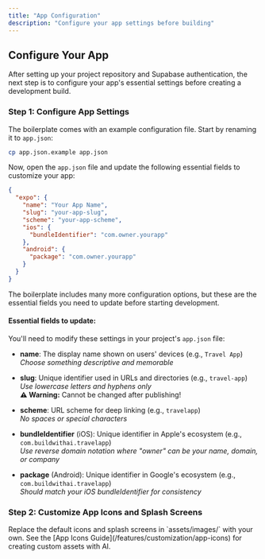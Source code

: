 ```yaml
---
title: "App Configuration"
description: "Configure your app settings before building"
---
```



## Configure Your App

After setting up your project repository and Supabase authentication, the next step is to configure your app's essential settings before creating a development build.

### Step 1: Configure App Settings

The boilerplate comes with an example configuration file. Start by renaming it to `app.json`:

```bash
cp app.json.example app.json
```

Now, open the `app.json` file and update the following essential fields to customize your app:

```json
{
  "expo": {
    "name": "Your App Name",
    "slug": "your-app-slug",
    "scheme": "your-app-scheme",
    "ios": {
      "bundleIdentifier": "com.owner.yourapp"
    },
    "android": {
      "package": "com.owner.yourapp"
    }
  }
}
```

<Tip>
  The boilerplate includes many more configuration options, but these are the essential fields you need to update before starting development.
</Tip>

#### Essential fields to update:

You'll need to modify these settings in your project's `app.json` file:

- **name**: The display name shown on users' devices (e.g., `Travel App`)  
  *Choose something descriptive and memorable*

- **slug**: Unique identifier used in URLs and directories (e.g., `travel-app`)  
  *Use lowercase letters and hyphens only*  
  **⚠️ Warning:** Cannot be changed after publishing!

- **scheme**: URL scheme for deep linking (e.g., `travelapp`)  
  *No spaces or special characters*

- **bundleIdentifier** (iOS): Unique identifier in Apple's ecosystem (e.g., `com.buildwithai.travelapp`)  
  *Use reverse domain notation where "owner" can be your name, domain, or company*

- **package** (Android): Unique identifier in Google's ecosystem (e.g., `com.buildwithai.travelapp`)  
  *Should match your iOS bundleIdentifier for consistency*

### Step 2: Customize App Icons and Splash Screens

<Info>
  Replace the default icons and splash screens in `assets/images/` with your own. See the [App Icons Guide](/features/customization/app-icons) for creating custom assets with AI.
</Info>
